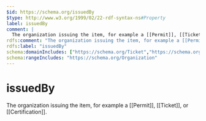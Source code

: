 ```yaml
---
$id: https://schema.org/issuedBy
$type: http://www.w3.org/1999/02/22-rdf-syntax-ns#Property
label: issuedBy
comment: |
  The organization issuing the item, for example a [[Permit]], [[Ticket]], or [[Certification]].
rdfs:comment: "The organization issuing the item, for example a [[Permit]], [[Ticket]], or [[Certification]]."
rdfs:label: "issuedBy"
schema:domainIncludes: ["https://schema.org/Ticket","https://schema.org/Permit","https://schema.org/Certification"]
schema:rangeIncludes: "https://schema.org/Organization"
---
```


# issuedBy

The organization issuing the item, for example a [[Permit]], [[Ticket]], or [[Certification]].

